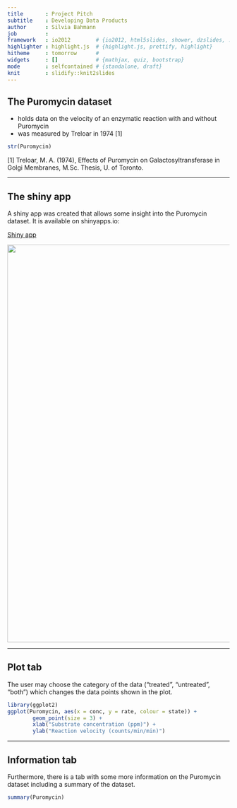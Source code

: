 ```yaml
---
title       : Project Pitch
subtitle    : Developing Data Products
author      : Silvia Bahmann
job         : 
framework   : io2012        # {io2012, html5slides, shower, dzslides, ...}
highlighter : highlight.js  # {highlight.js, prettify, highlight}
hitheme     : tomorrow      # 
widgets     : []            # {mathjax, quiz, bootstrap}
mode        : selfcontained # {standalone, draft}
knit        : slidify::knit2slides
---
```



## The Puromycin dataset

- holds data on the velocity of an enzymatic reaction with and without Puromycin
- was measured by Treloar in 1974 [1]

```r
str(Puromycin)
```

[1] Treloar, M. A. (1974), Effects of Puromycin on Galactosyltransferase in Golgi Membranes, M.Sc. Thesis, U. of Toronto.

--- 

## The shiny app

A shiny app was created that allows some insight into the Puromycin dataset. It is available on shinyapps.io:

<a href="https://silviabahmann.shinyapps.io/DataProductsProject">Shiny app</a>

<img src="./screenshot.png" width = "900"/>

---

## Plot tab

The user may choose the category of the data ("treated", "untreated", "both") which changes the data points shown in the plot.

```r
library(ggplot2)
ggplot(Puromycin, aes(x = conc, y = rate, colour = state)) + 
        geom_point(size = 3) + 
        xlab("Substrate concentration (ppm)") +
        ylab("Reaction velocity (counts/min/min)")
```

---

## Information tab

Furthermore, there is a tab with some more information on the Puromycin dataset including a summary of the dataset.

```r
summary(Puromycin)
```


